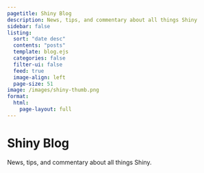 ```yaml
---
pagetitle: Shiny Blog
description: News, tips, and commentary about all things Shiny
sidebar: false
listing:
  sort: "date desc"
  contents: "posts"
  template: blog.ejs
  categories: false
  filter-ui: false
  feed: true
  image-align: left
  page-size: 51
image: /images/shiny-thumb.png
format: 
  html:
    page-layout: full
---
```

```{=html}
<h1 class="d-inline me-3">Shiny Blog</h1><span style="display: inline-block;"><a class="link-dark" href="/blog/index.xml" target="_blank"><i style="font-size:1.25em;" class="fas fa-rss dark-link"></i></a></span>

<div class="h4 mt-2 pb-3">News, tips, and commentary about all things Shiny.</div>
```
